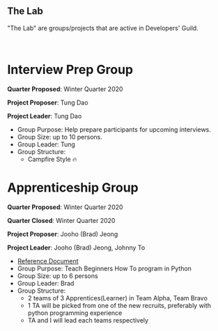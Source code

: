 
<Navigation />

<Container>


<br />

## The Lab

"The Lab" are groups/projects that are active in Developers' Guild.

<br />

# Interview Prep Group

**Quarter Proposed**: Winter Quarter 2020

**Project Proposer**: Tung Dao

**Project Leader**: Tung Dao

- Group Purpose: Help prepare participants for upcoming interviews.
- Group Size: up to 10 persons.
- Group Leader: Tung
- Group Structure:
  - Campfire Style 🔥

# Apprenticeship Group

**Quarter Proposed**: Winter Quarter 2020

**Quarter Closed**: Winter Quarter 2020

**Project Proposer**: Jooho (Brad) Jeong

**Project Leader**: Jooho (Brad) Jeong, Johnny To

- [Reference Document](https://docs.google.com/document/d/1OdzEEAuD_hxE2xEsTPNw496UCWtAdXINj-meTOsLXBk)
- Group Purpose: Teach Beginners How To program in Python
- Group Size: up to 6 persons
- Group Leader: Brad
- Group Structure:
  - 2 teams of 3 Apprentices(Learner) in Team Alpha, Team Bravo
  - 1 TA will be picked from one of the new recruits, preferably with python programming experience
  - TA and I will lead each teams respectively

</Container>


<br />
